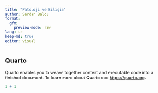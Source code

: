 ```yaml
---
title: "Patoloji ve Bilişim"
author: Serdar Balcı
format:
  gfm:
    preview-mode: raw
lang: tr
keep-md: true
editor: visual
---
```


## Quarto

Quarto enables you to weave together content and executable code into a finished document.
To learn more about Quarto see <https://quarto.org>.

```r
1 + 1
```
